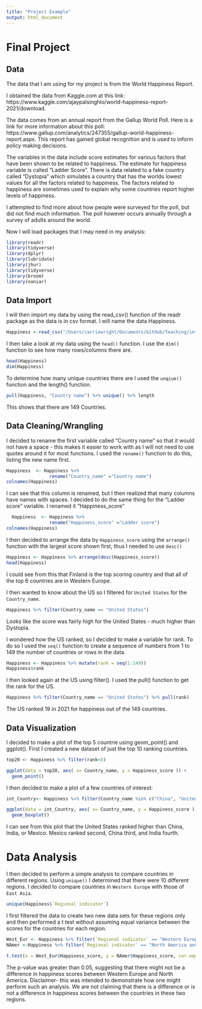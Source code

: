 ```yaml
---
title: "Project Example"
output: html_document
---
```


# Final Project

## Data

The data that I am using for my project is from the World Happiness Report.

I obtained the data from Kaggle.com at this link: https://www.kaggle.com/ajaypalsinghlo/world-happiness-report-2021/download.


The data comes from an annual report from the Gallup World Poll. Here is a link for more information about this poll: https://www.gallup.com/analytics/247355/gallup-world-happiness-report.aspx. This report has gained global recognition and is used to inform policy making decisions. 

The variables in the data include score estimates for various factors that have been shown to be related to happiness. The estimate for happiness variable is called "Ladder Score". There is data related to a fake country called "Dystopia" which simulates a country that has the worlds lowest values for all the factors related to happiness. The factors related to happiness are sometimes used to explain why some countries report higher levels of happiness.

I attempted to find more about how people were surveyed for the poll, but did not find much information. The poll however occurs annually through a survey of adults around the world.


Now I will load packages that I may need in my analysis:
```r
library(readr)
library(tidyverse)
library(dplyr)
library(lubridate)
library(jhur)
library(tidyverse)
library(broom)
library(naniar)
```


## Data Import

I will then import my data by using the read_csv() function of the readr package as the data is in csv format. I will name the data Happiness.

```r
Happiness <-read_csv("/Users/carriewright/Documents/GitHub/Teaching/intro_to_r/ProjectExample/world-happiness-report-2021.csv")
```
I then take a look at my data using the `head()` function. I use the `dim()` function to see how many rows/columns there are.
```r
head(Happiness)
dim(Happiness)
```


To determine how many unique countries there are I used the `unqiue()` function and the length() function.
```r
pull(Happiness, "Country name") %>% unique() %>% length
```

This shows that there are 149 Countries.


## Data Cleaning/Wrangling

I decided to rename the first variable called "Country name" so that it would not have a space - this makes it easier to work with as I will not need to use quotes around it for most functions. I used the `rename()` function to do this, listing the new name first.

```r

Happiness  <- Happiness %>% 
                rename("Country_name" ="Country name")
colnames(Happiness)
```

I can see that this column is renamed, but I then realized that many columns have names with spaces. I decided to do the same thing for the "Ladder score" variable. I renamed it "Happiness_score"

```r
  Happiness  <- Happiness %>% 
                rename("Happiness_score" ="Ladder score")
colnames(Happiness) 
```

I then decided to arrange the data by `Happiness_score` using the `arrange()` function with the largest score shown first, thus I needed to use `desc()`
```r
Happiness <- Happiness %>% arrange(desc(Happiness_score))
head(Happiness)
```

I could see from this that Finland is the top scoring country and that all of the top 6 countries are in Western Europe.


I then wanted to know about the US so I filtered for `United States` for the `Country_name`.

```R
Happiness %>% filter(Country_name == "United States")
```

Looks like the score was fairly high for the United States - much higher than Dystopia.

I wondered how  the US ranked, so I decided to make a variable for rank. To do so I used the `seq()` function to create a sequence of numbers from 1 to 149 the number of countries or rows in the data.

```r
Happiness <- Happiness %>% mutate(rank = seq(1:149))
Happiness$rank
```


I then looked again at the US using filter(). I used the pull() function to get the rank for the US.

```r
Happiness %>% filter(Country_name == "United States") %>% pull(rank)
```

The US ranked 19 in 2021 for happiness out of the 149 countries.

## Data Visualization
I decided to make a plot of the top 5 countrie using geom_point() and ggplot().
First I created a new dataset of just the top 10 ranking countries.

```r
top20 <- Happiness %>% filter(rank<5)

ggplot(data = top20, aes( x= Country_name, y = Happiness_score )) +
  geom_point()
```
I then decided to make a plot of a few countries of interest:

```r
int_Country<- Happiness %>% filter(Country_name %in% c("China", "United States", "India", "Mexico"))

ggplot(data = int_Country, aes( x= Country_name, y = Happiness_score ), group = Country_name) +
  geom_boxplot()
```

I can see from this plot that the United States ranked higher than China, India, or Mexico. Mexico ranked second, China third, and India fourth.

# Data Analysis

I then decided to perform a simple analysis to compare countries in different regions. Using `unique()` I determined that there were 10 different regions. I decided to compare countries in `Western Europe` with those of `East Asia`.

```r
unique(Happiness$`Regional indicator`)
```
I first filtered the data to create two new data sets for these regions only and then performed a t test without assuming equal variance between the scores for the countries for each region.

```r
West_Eur <- Happiness %>% filter(`Regional indicator` == "Western Europe")
NAmer <-Happiness %>% filter(`Regional indicator` == "North America and ANZ")

t.test(x = West_Eur$Happiness_score, y = NAmer$Happiness_score, var.equal = FALSE)
```

The p-value was greater than 0.05, suggesting that there might not be a difference in happiness scores between Western Europe and North America. Disclaimer- this was intended to demonstrate how one might perform such an analysis. We are not claiming that there is a difference or is not a difference in happiness scores between the countries in these two regions. 
